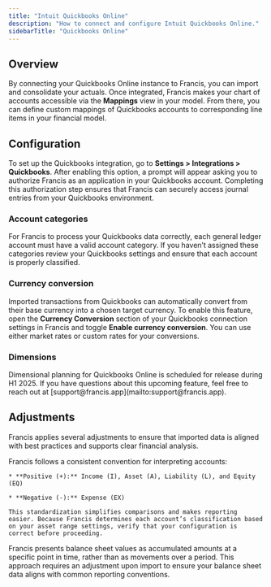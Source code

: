 ```yaml
---
title: "Intuit Quickbooks Online"
description: "How to connect and configure Intuit Quickbooks Online."
sidebarTitle: "Quickbooks Online"
---
```


## Overview

By connecting your Quickbooks Online instance to Francis, you can import and consolidate your actuals. Once integrated, Francis makes your chart of accounts accessible via the **Mappings** view in your model. From there, you can define custom mappings of Quickbooks accounts to corresponding line items in your financial model.

## Configuration

To set up the Quickbooks integration, go to **Settings > Integrations > Quickbooks**. After enabling this option, a prompt will appear asking you to authorize Francis as an application in your Quickbooks account. Completing this authorization step ensures that Francis can securely access journal entries from your Quickbooks environment.

### Account categories

For Francis to process your Quickbooks data correctly, each general ledger account must have a valid account category. If you haven’t assigned these categories review your Quickbooks settings and ensure that each account is properly classified.

### Currency conversion

Imported transactions from Quickbooks can automatically convert from their base currency into a chosen target currency. To enable this feature, open the **Currency Conversion** section of your Quickbooks connection settings in Francis and toggle **Enable currency conversion**. You can use either market rates or custom rates for your conversions.

### Dimensions

<Info>
  Dimensional planning for Quickbooks Online is scheduled for release during H1 2025. If you have questions about this upcoming feature, feel free to reach out at [support@francis.app](mailto:support@francis.app).
</Info>

## Adjustments

Francis applies several adjustments to ensure that imported data is aligned with best practices and supports clear financial analysis.

<Tabs>
  <Tab title="Number convention">
    Francis follows a consistent convention for interpreting accounts:

    * **Positive (+):** Income (I), Asset (A), Liability (L), and Equity (EQ)

    * **Negative (-):** Expense (EX)

    This standardization simplifies comparisons and makes reporting easier. Because Francis determines each account’s classification based on your asset range settings, verify that your configuration is correct before proceeding.
  </Tab>

  <Tab title="Balance sheet">
    Francis presents balance sheet values as accumulated amounts at a specific point in time, rather than as movements over a period. This approach requires an adjustment upon import to ensure your balance sheet data aligns with common reporting conventions.
  </Tab>
</Tabs>